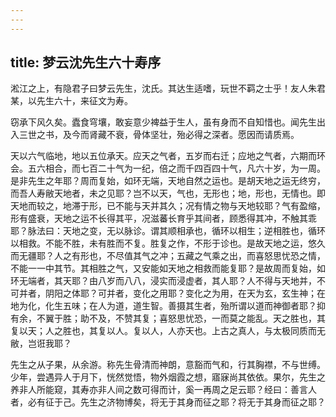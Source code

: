```yaml
---
---
---
```

title: 梦云沈先生六十寿序
---



淞江之上，有隐君子曰梦云先生，沈氏。其达生适嗜，玩世不羁之士乎！友人朱君某，以先生六十，来征文为寿。

窃承下风久矣。蠹食穹壤，敢妄意少裨益于生人，虽有身而不自知惜也。闻先生出入三世之书，及今而肾藏不衰，骨体坚壮，殆必得之深者。愿因而请质焉。

天以六气临地，地以五位承天。应天之气者，五岁而右迁；应地之气者，六期而环会。五六相合，而七百二十气为一纪，倍之而千四百四十气，凡六十岁，为一周。是非先生之年耶？周而复始，如环无端，天地自然之运也。是胡天地之运无终穷，而吾人寿敝天地者，未之见耶？岂不以天，气也，无形也；地，形也，无情也。即天地而较之，地滞于形，已不能与天并其久；况有情之物与天地较耶？气有盈缩，形有盛衰，天地之运不长得其平，况滋蕃长育乎其间者，顾悉得其冲，不触其乖耶？脉法曰：天地之变，无以脉诊。谓其顺相承也，循环以相生；逆相胜也，循环以相救。不能不胜，未有胜而不复。胜复之作，不形于诊也。是故天地之运，悠久而无疆耶？人之有形也，不尽值其气之冲；五藏之气乘之出，而喜怒思忧恐之情，不能一一中其节。其相胜之气，又安能如天地之相救而能复耶？是故周而复始，如环无端者，其天耶？由八岁而八八，浸实而浸虚者，其人耶？人不得与天地并，不可并者，阴阳之体耶？可并者，变化之用耶？变化之为用，在天为玄，玄生神；在地为化，化生五味；在人为道，道生智。善摄其生者，殆所谓以道而神御者耶？抑有余，不翼于胜；助不及，不赞其复；喜怒思忧恐，一而莫之能乱。天之胜也，其复以天；人之胜也，其复以人。复以人，人亦天也。上古之真人，与太极同质而无敝，岂诳我耶？

先生之从子果，从余游。称先生骨清而神朗，意豁而气和，行其胸襟，不与世缚。少年，尝遇异人于月下，恍然觉悟，物外烟霞之想，寤寐尚其依依。果尔，先生之养非人所能窥，其寿亦非人间之数可得而计，奚一再周之足云耶？经曰：善言人者，必有征于己。先生之济物博矣，将无于其身而征之耶？将无于其身而征之耶？